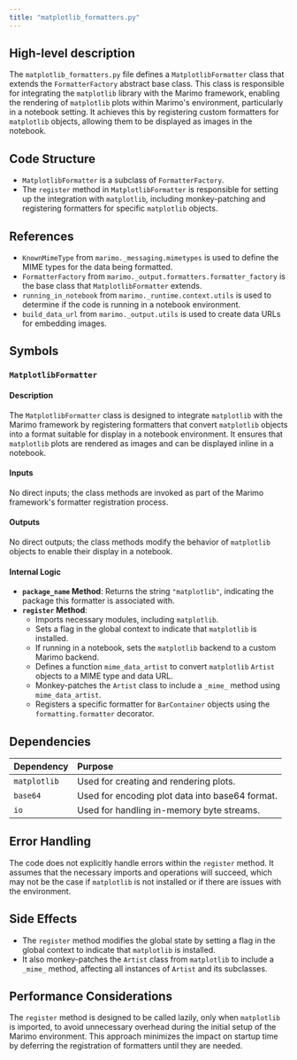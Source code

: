 ```yaml
---
title: "matplotlib_formatters.py"
---
```


## High-level description

The `matplotlib_formatters.py` file defines a `MatplotlibFormatter` class that extends the `FormatterFactory` abstract base class. This class is responsible for integrating the `matplotlib` library with the Marimo framework, enabling the rendering of `matplotlib` plots within Marimo's environment, particularly in a notebook setting. It achieves this by registering custom formatters for `matplotlib` objects, allowing them to be displayed as images in the notebook.

## Code Structure

- `MatplotlibFormatter` is a subclass of `FormatterFactory`.
- The `register` method in `MatplotlibFormatter` is responsible for setting up the integration with `matplotlib`, including monkey-patching and registering formatters for specific `matplotlib` objects.

## References

- `KnownMimeType` from `marimo._messaging.mimetypes` is used to define the MIME types for the data being formatted.
- `FormatterFactory` from `marimo._output.formatters.formatter_factory` is the base class that `MatplotlibFormatter` extends.
- `running_in_notebook` from `marimo._runtime.context.utils` is used to determine if the code is running in a notebook environment.
- `build_data_url` from `marimo._output.utils` is used to create data URLs for embedding images.

## Symbols

### `MatplotlibFormatter`
#### Description
The `MatplotlibFormatter` class is designed to integrate `matplotlib` with the Marimo framework by registering formatters that convert `matplotlib` objects into a format suitable for display in a notebook environment. It ensures that `matplotlib` plots are rendered as images and can be displayed inline in a notebook.

#### Inputs
No direct inputs; the class methods are invoked as part of the Marimo framework's formatter registration process.

#### Outputs
No direct outputs; the class methods modify the behavior of `matplotlib` objects to enable their display in a notebook.

#### Internal Logic
- **`package_name` Method**: Returns the string `"matplotlib"`, indicating the package this formatter is associated with.
- **`register` Method**:
  - Imports necessary modules, including `matplotlib`.
  - Sets a flag in the global context to indicate that `matplotlib` is installed.
  - If running in a notebook, sets the `matplotlib` backend to a custom Marimo backend.
  - Defines a function `mime_data_artist` to convert `matplotlib` `Artist` objects to a MIME type and data URL.
  - Monkey-patches the `Artist` class to include a `_mime_` method using `mime_data_artist`.
  - Registers a specific formatter for `BarContainer` objects using the `formatting.formatter` decorator.

## Dependencies

| Dependency | Purpose |
|:-----------|:--------|
| `matplotlib` | Used for creating and rendering plots. |
| `base64` | Used for encoding plot data into base64 format. |
| `io` | Used for handling in-memory byte streams. |

## Error Handling

The code does not explicitly handle errors within the `register` method. It assumes that the necessary imports and operations will succeed, which may not be the case if `matplotlib` is not installed or if there are issues with the environment.

## Side Effects

- The `register` method modifies the global state by setting a flag in the global context to indicate that `matplotlib` is installed.
- It also monkey-patches the `Artist` class from `matplotlib` to include a `_mime_` method, affecting all instances of `Artist` and its subclasses.

## Performance Considerations

The `register` method is designed to be called lazily, only when `matplotlib` is imported, to avoid unnecessary overhead during the initial setup of the Marimo environment. This approach minimizes the impact on startup time by deferring the registration of formatters until they are needed.
